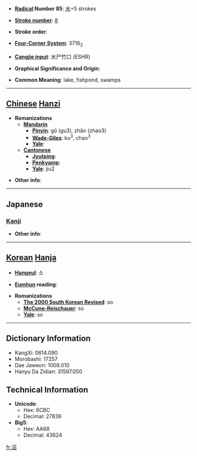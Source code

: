 * '''[[Wiktionary:Chinese radical index| Radical]] Number 85''': [[Wiktionary:Chinese radical index 水|水]]+5 strokes

* '''[[Wiktionary:Chinese total strokes index|Stroke number]]''': [[Wiktionary:Chinese total strokes index 8|8]]

* '''Stroke order''': 

* '''[[Wiktionary:Chinese four corner index|Four-Corner System]]''': 3716<sub>2</sub>

* '''[[Wiktionary:Chinese Cangjie index|Cangjie input]]''': 水尸竹口 (ESHR)

* '''Graphical Significance and Origin''': 

* '''Common Meaning''': lake, fishpond, swamps

----

== [[Chinese]] [[Hanzi]] ==

* '''Romanizations'''
** '''[[Mandarin]]'''
*** '''[[Pinyin]]''': gǔ (gu3), zhǎo (zhao3)
*** '''[[Wade-Giles]]''': ku<sup>3</sup>, chao<sup>3</sup>
*** '''[[Yale]]''': 
** '''[[Cantonese]]'''
*** '''[[Jyutping]]''':
*** '''[[Penkyamp]]''': 
*** '''[[Yale]]''': jiu2

* '''Other info''': 

----

==Japanese==
===[[Kanji]]===
{{kanji|on readings=[[しょう]] (shō)|kun readings=[[ぬま]] (numa)}}

* '''Other info''':  

----

== [[Korean]] [[Hanja]] ==

* '''[[Hangeul]]''': 소

* '''[[Eumhun]] reading''': 

* '''Romanizations'''
** '''[[The 2000 South Korean Revised Romanization|The 2000 South Korean Revised]]''': so
** '''[[McCune-Reischauer]]''': so
** '''[[Yale]]''': so

----

== Dictionary Information ==

* KangXi: 0614.090
* Morobashi: 17257
* Dae Jaweon: 1008.010
* Hanyu Da Zidian: 31597.050

== Technical Information ==

* '''Unicode''':
** Hex: 6CBC
** Decimal: 27836
* '''Big5''':
** Hex: AA68
** Decimal: 43624

[[fr:沼]]